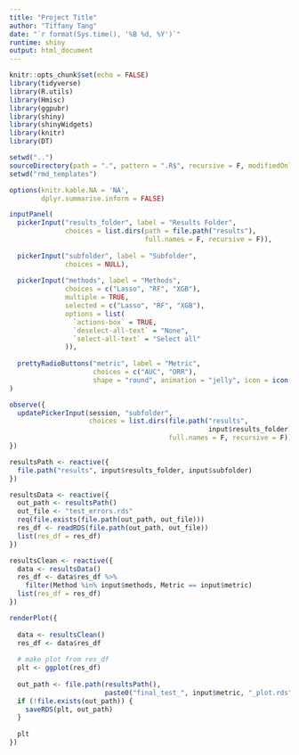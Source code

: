 ```yaml
---
title: "Project Title"
author: "Tiffany Tang"
date: "`r format(Sys.time(), '%B %d, %Y')`"
runtime: shiny
output: html_document
---
```


```r
knitr::opts_chunk$set(echo = FALSE)
library(tidyverse)
library(R.utils)
library(Hmisc)
library(ggpubr)
library(shiny)
library(shinyWidgets)
library(knitr)
library(DT)

setwd("..")
sourceDirectory(path = ".", pattern = ".R$", recursive = F, modifiedOnly = F)
setwd("rmd_templates")

options(knitr.kable.NA = 'NA', 
        dplyr.summarise.inform = FALSE)

```

```r

inputPanel(
  pickerInput("results_folder", label = "Results Folder",
              choices = list.dirs(path = file.path("results"), 
                                  full.names = F, recursive = F)),
              
  pickerInput("subfolder", label = "Subfolder",
              choices = NULL),
  
  pickerInput("methods", label = "Methods",
              choices = c("Lasso", "RF", "XGB"),
              multiple = TRUE,
              selected = c("Lasso", "RF", "XGB"),
              options = list(
                `actions-box` = TRUE,
                `deselect-all-text` = "None",
                `select-all-text` = "Select all"
              )),
  
  prettyRadioButtons("metric", label = "Metric",
                     choices = c("AUC", "ORR"),
                     shape = "round", animation = "jelly", icon = icon("check"))
)

observe({
  updatePickerInput(session, "subfolder",
                    choices = list.dirs(file.path("results",
                                                  input$results_folder),
                                        full.names = F, recursive = F))
})

resultsPath <- reactive({
  file.path("results", input$results_folder, input$subfolder)
})

resultsData <- reactive({
  out_path <- resultsPath()
  out_file <- "test_errors.rds"
  req(file.exists(file.path(out_path, out_file)))
  res_df <- readRDS(file.path(out_path, out_file))
  list(res_df = res_df)
})

resultsClean <- reactive({
  data <- resultsData()
  res_df <- data$res_df %>%
    filter(Method %in% input$methods, Metric == input$metric)
  list(res_df = res_df)
})

renderPlot({
  
  data <- resultsClean()
  res_df <- data$res_df
  
  # make plot from res_df
  plt <- ggplot(res_df)
  
  out_path <- file.path(resultsPath(), 
                        paste0("final_test_", input$metric, "_plot.rds"))
  if (!file.exists(out_path)) {
    saveRDS(plt, out_path)
  }
  
  plt
})

```

